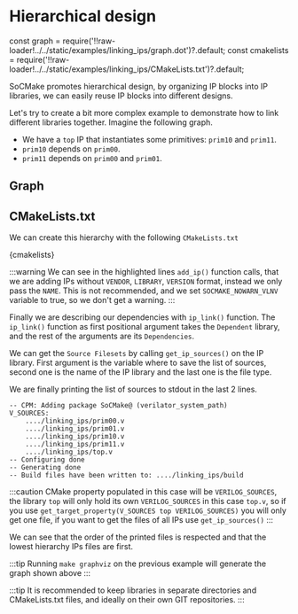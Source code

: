 # Hierarchical design
const graph = require('!!raw-loader!../../static/examples/linking_ips/graph.dot')?.default;
const cmakelists = require('!!raw-loader!../../static/examples/linking_ips/CMakeLists.txt')?.default;

SoCMake promotes hierarchical design, by organizing IP blocks into IP libraries, we can easily reuse IP blocks into different designs.

Let's try to create a bit more complex example to demonstrate how to link different libraries together.
Imagine the following graph.<br/>
*   We have a `top` IP that instantiates some primitives: `prim10` and `prim11`.
*   `prim10` depends on `prim00`.
*   `prim11` depends on `prim00` and `prim01`.

## Graph

<Graphviz dot={graph}/>

## CMakeLists.txt

We can create this hierarchy with the following `CMakeLists.txt`

<CodeBlock language="verilog" title="CMakeLists.txt" showLineNumbers>{cmakelists}</CodeBlock>

:::warning
We can see in the highlighted lines `add_ip()` function calls, that we are adding IPs without `VENDOR`, `LIBRARY`, `VERSION` format, instead we only pass the `NAME`.
This is not recommended, and we set `SOCMAKE_NOWARN_VLNV` variable to true, so we don't get a warning.
:::

Finally we are describing our dependencies with `ip_link()` function.
The `ip_link()` function as first positional argument takes the `Dependent` library, and the rest of the arguments are its `Dependencies`.

We can get the `Source Filesets` by calling `get_ip_sources()` on the IP library.
First argument is the variable where to save the list of sources, second one is the name of the IP library and the last one is the file type.

We are finally printing the list of sources to stdout in the last 2 lines.

```raw
-- CPM: Adding package SoCMake@ (verilator_system_path)
V_SOURCES:
    ..../linking_ips/prim00.v
    ..../linking_ips/prim01.v
    ..../linking_ips/prim10.v
    ..../linking_ips/prim11.v
    ..../linking_ips/top.v
-- Configuring done
-- Generating done
-- Build files have been written to: ..../linking_ips/build
```

:::caution
CMake property populated in this case will be `VERILOG_SOURCES`, the library `top` will only hold its own `VERILOG_SOURCES` in this case `top.v`, so if you use `get_target_property(V_SOURCES top VERILOG_SOURCES)` you will only get one file, if you want to get the files of all IPs use `get_ip_sources()`
:::

We can see that the order of the printed files is respected and that the lowest hierarchy IPs files are first.

:::tip
Running `make graphviz` on the previous example will generate the graph shown above
:::

:::tip
It is recommended to keep libraries in separate directories and CMakeLists.txt files, and ideally on their own GIT repositories.
:::

